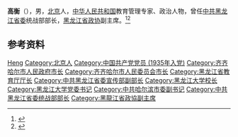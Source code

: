 '''高衡'''（{{bd|1918年|}}），男，[[北京|北京]]人，[[中华人民共和国|中华人民共和国]]教育管理专家、政治人物，曾任[[中共黑龙江省委|中共黑龙江省委]]统战部部长，[[黑龙江省政协|黑龙江省政协]]副主席。<ref>{{Cite book|title=中华当代文化名人大辞典|author=张品兴, 殷登祥, 陈有进等主编|publisher=中国广播电视出版社|year=1992|isbn=9787504315137|location=北京|pages=}}</ref><ref>{{Cite book|title=中华人民共和国职官志|author=何虎生, 李耀东, 向常福主编|publisher=中国社会出版社|year=2003|isbn=9787800883934|location=北京|pages=}}</ref>

== 参考资料 ==
{{reflist}}

{{中国人物小作品}}
{{齐齐哈尔市市长}}

{{Authority control}}
{{DEFAULTSORT:Gao高}}
[[Category:高姓|Heng]]
[[Category:北京人|Category:北京人]]
[[Category:中国共产党党员_(1935年入党)|Category:中国共产党党员 (1935年入党)]]
[[Category:齐齐哈尔市人民政府市长|Category:齐齐哈尔市人民政府市长]]
[[Category:齐齐哈尔市人民委员会市长|Category:齐齐哈尔市人民委员会市长]]
[[Category:黑龙江省教育厅厅长|Category:黑龙江省教育厅厅长]]
[[Category:中共黑龙江省委宣传部副部长|Category:中共黑龙江省委宣传部副部长]]
[[Category:黑龙江大学校长|Category:黑龙江大学校长]]
[[Category:黑龙江大学党委书记|Category:黑龙江大学党委书记]]
[[Category:中共哈尔滨市委副书记|Category:中共哈尔滨市委副书记]]
[[Category:中共黑龙江省委统战部部长|Category:中共黑龙江省委统战部部长]]
[[Category:黑龍江省政協副主席|Category:黑龍江省政協副主席]]